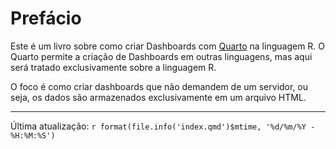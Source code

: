 # Prefácio {.unnumbered}

Este é um livro sobre como criar Dashboards com [Quarto](https://quarto.org) na linguagem R. O Quarto permite a criação de Dashboards em outras linguagens, mas aqui será tratado exclusivamente sobre a linguagem R.

O foco é como criar dashboards que não demandem de um servidor, ou seja, os dados são armazenados exclusivamente em um arquivo HTML.

------------------------------------------------------------------------

Última atualização: `r format(file.info('index.qmd')$mtime, '%d/%m/%Y - %H:%M:%S')`